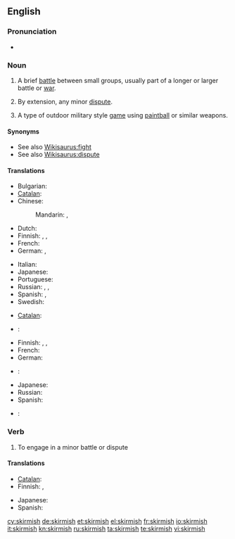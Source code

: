 ==English==

===Pronunciation===
* {{a|UK}} {{IPA|/ˈskɜː(r)mɪʃ/}}

===Noun===
{{en-noun|es}}

# {{military}} A brief [[battle]] between small groups, usually part of a longer or larger battle or [[war]].
# {{figurative}} By extension, any minor [[dispute]].
# A type of outdoor military style [[game]] using [[paintball]] or similar weapons.

====Synonyms====
* See also [[Wikisaurus:fight]]
* See also [[Wikisaurus:dispute]]

====Translations====
{{trans-top|brief battle between small groups}}
* Bulgarian: {{t+|bg|схватка|f|tr=shvátka}}
* [[Catalan]]: {{t-|ca|escaramussa|f}}
* Chinese:
*: Mandarin: {{t|cmn|小衝突|sc=Hani}},  {{t|cmn|小冲突|tr=xiǎo chōngtū|sc=Hani}}
* Dutch: {{t+|nl|schermutseling|f}}
* Finnish: {{t+|fi|kahakka}}, {{t-|fi|välikohtaus}}, {{t|fi|yhteenotto}}
* French: {{t+|fr|escarmouche|f}}
* German: {{t|de|Scharmützel|n}}, {{t|de|Geplänkel|n}}
{{trans-mid}}
* Italian: {{t-|it|schermaglia|f}}
* Japanese: {{t|ja|小競り合い|tr=kozeriai}}
* Portuguese: {{t|pt|escaramuça|f}}
* Russian: {{t+|ru|перестрелка|f|tr=perestrélka}}, {{t+|ru|стычка|f|tr=stýčka}},  {{t+|ru|схватка|f|tr=sxvátka}}
* Spanish: {{t+|es|escaramuza|f}}, {{qualifier|Latin America}} {{t|es|esenfrentamiento}}
* Swedish: {{t+|sv|skärmytsling|c}}
{{trans-bottom}}

{{trans-top|minor dispute}}
* [[Catalan]]: {{t-|ca|escaramussa|f}}
* {{ttbc|Dutch}}: {{t+|nl|schermutseling|f}}
* Finnish: {{t-|fi|suukopu}}, {{t-|fi|välikohtaus}}, {{t|fi|yhteenotto}}
* French: {{t+|fr|escarmouche|f}}
* German: {{t|de|Wortgeplänkel|n}}
{{trans-mid}}
* {{ttbc|Italian}}: {{t-|it|schermaglia|f}}
* Japanese: {{t|ja|小競り合い|tr=kozeriai}}
* Russian: {{t+|ru|стычка|f|tr=stýčka}}
* Spanish: {{t+|es|escaramuza|f}}
* {{ttbc|Swedish}}: {{t+|sv|skärmytsling|c}}
{{trans-bottom}}

===Verb===
{{en-verb|skirmish|es}}

# To engage in a minor battle or dispute

====Translations====
{{trans-top|to engage in a minor battle or dispute}}
* [[Catalan]]: {{t+|ca|escaramussar}}
* Finnish: {{t-|fi|kahakoida}}, {{t-|fi|nahistella}}
{{trans-mid}}
* Japanese: {{t|ja|小競り合い|alt=小競り合いをする|tr=kozeriai wo suru}}
* Spanish: {{t|es|escaramuzar}}
{{trans-bottom}}

[[cy:skirmish]]
[[de:skirmish]]
[[et:skirmish]]
[[el:skirmish]]
[[fr:skirmish]]
[[io:skirmish]]
[[it:skirmish]]
[[kn:skirmish]]
[[ru:skirmish]]
[[ta:skirmish]]
[[te:skirmish]]
[[vi:skirmish]]